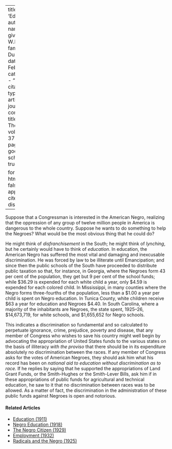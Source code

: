 
---
title: 'Education'
author:
  - name:
      given: W.E.B.
      family: Du Bois
date: Feb. 1930
categories: 
  - ""
citation: 
  type: article-journal
  container-title: The Crisis
  volume: 37
  issue: 2
  page: 65
google-scholar: true

format:
  html:
    toc: false
    appendix-cite-as: display
---


Suppose that a Congressman is interested in the American Negro, realizing that the oppression of any group of twelve million people in America is dangerous to the whole country. Suppose he wants to do something to help the Negroes? What would be the most obvious thing that he could do?

He might think of *disfranchisement* in the South; he might think of *lynching*, but he certainly would have to think of *education*. In education, the American Negro has suffered the most vital and damaging and inexcusable discrimination. He was forced by law to be illiterate until Emancipation; and since then the public schools of the South have proceeded to distribute public taxation so that, for instance, in Georgia, where the Negroes form 43 per cent of the population, they get but 9 per cent of the school funds; while $36.29 is expended for each white child a year, only $4.59 is expended for each colored child. In Mississippi, in many counties where the Negro forms three-fourths of the population, less than a $1.00 a year per child is spent on Negro education. In Tunica County, white children receive $63 a year for education and Negroes $4.40. In South Carolina, where a majority of the inhabitants are Negroes, the state spent, 1925--26, $14,673,719, for white schools, and $1,655,652 for Negro schools.

This indicates a discrimination so fundamental and so calculated to perpetuate ignorance, crime, prejudice, poverty and disease, that any member of Congress who wishes to save his country might well begin by advocating the appropriation of United States funds to the various states on the basis of illiteracy *with the proviso* that there should be in its expenditure absolutely no discrimination between the races. If any member of Congress asks for the votes of American Negroes, they should ask him what his record has been on *national aid to education without discrimination as to race.* If he replies by saying that he supported the appropriations of Land Grant Funds, or the Smith-Hughes or the Smith-Lever Bills, ask him if in these appropriations of public funds for agricultural and technical education, he saw to it that no discrimination between races was to be allowed. As a matter of fact, the discrimination in the administration of these public funds against Negroes is open and notorious.

<!-- Similar articles start here -->
<div  class="clear-wrap"></div>

#### Related Articles

* [Education (1911)](/Volumes/01/04/education.html)
* [Negro Education (1918)](/Volumes/15/04/negro_education.html)
* [The Negro Citizen (1929)](/Volumes/36/05/negro_citizen.html)
* [Employment (1932)](/Volumes/39/09/employment.html)
* [Radicals and the Negro (1925)](/Volumes/29/05/radicals_and_the_negro.html)

<!-- Similar articles end here -->